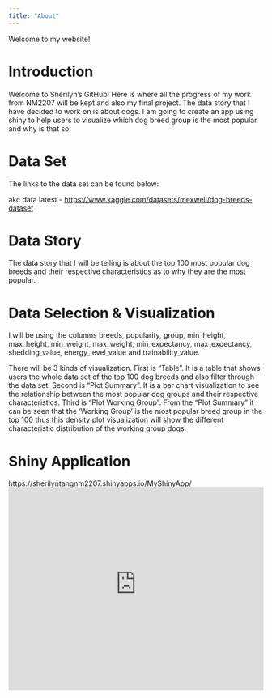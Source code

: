 ```yaml
---
title: "About"
---
```


Welcome to my website!

# Introduction

Welcome to Sherilyn's GitHub! Here is where all the progress of my work from NM2207 will be kept and also my final project. The data story that I have decided to work on is about dogs. I am going to create an app using shiny to help users to visualize which dog breed group is the most popular and why is that so.

# Data Set

The links to the data set can be found below:

akc data latest - <https://www.kaggle.com/datasets/mexwell/dog-breeds-dataset>

# Data Story
The data story that I will be telling is about the top 100 most popular dog breeds and their respective characteristics as to why they are the most popular.

# Data Selection & Visualization

I will be using the columns breeds, popularity, group, min_height, max_height, min_weight, max_weight, min_expectancy, max_expectancy, shedding_value, energy_level_value and trainability_value.

There will be 3 kinds of visualization. First is "Table". It is a table that shows users the whole data set of the top 100 dog breeds and also filter through the data set. Second is "Plot Summary". It is a bar chart visualization to see the relationship between the most popular dog groups and their respective characteristics. Third is "Plot Working Group". From the "Plot Summary" it can be seen that the 'Working Group' is the most popular breed group in the top 100 thus this density plot visualization will show the different characteristic distribution of the working group dogs.

# Shiny Application

```{=html}
https://sherilyntangnm2207.shinyapps.io/MyShinyApp/<iframe height="400" width="100%" frameborder="no" src="https://sherilyntangnm2207.shinyapps.io/MyShinyApp/" </iframe>
```
